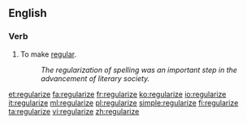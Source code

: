 ==English==

===Verb===
{{en-verb|regularizes|regularizing|regularized|regularized}}

#To make [[regular]].
#:''The regularization of spelling was an important step in the advancement of literary society.''

[[et:regularize]]
[[fa:regularize]]
[[fr:regularize]]
[[ko:regularize]]
[[io:regularize]]
[[it:regularize]]
[[ml:regularize]]
[[pl:regularize]]
[[simple:regularize]]
[[fi:regularize]]
[[ta:regularize]]
[[vi:regularize]]
[[zh:regularize]]